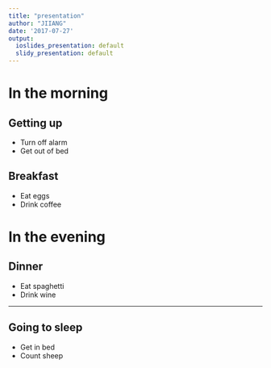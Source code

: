 ```yaml
---
title: "presentation"
author: "JIIANG"
date: '2017-07-27'
output:
  ioslides_presentation: default
  slidy_presentation: default
---
```



# In the morning

## Getting up

- Turn off alarm
- Get out of bed

## Breakfast

- Eat eggs
- Drink coffee

# In the evening

## Dinner

- Eat spaghetti
- Drink wine

----


## Going to sleep

- Get in bed
- Count sheep
